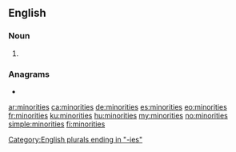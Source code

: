 ==English==

===Noun===
{{head|en|noun plural form}}

# {{plural of|minority|lang=en}}

===Anagrams===
* {{l|en|minoritise}}

[[Category:English plurals ending in "-ies"]]

[[ar:minorities]]
[[ca:minorities]]
[[de:minorities]]
[[es:minorities]]
[[eo:minorities]]
[[fr:minorities]]
[[ku:minorities]]
[[hu:minorities]]
[[my:minorities]]
[[no:minorities]]
[[simple:minorities]]
[[fi:minorities]]
